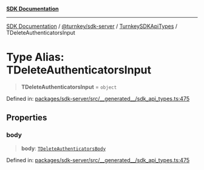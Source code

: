 [**SDK Documentation**](../../../../../README.mdx)

***

[SDK Documentation](../../../../../packages.mdx) / [@turnkey/sdk-server](../../../README.mdx) / [TurnkeySDKApiTypes](../README.mdx) / TDeleteAuthenticatorsInput

# Type Alias: TDeleteAuthenticatorsInput

> **TDeleteAuthenticatorsInput** = `object`

Defined in: [packages/sdk-server/src/\_\_generated\_\_/sdk\_api\_types.ts:475](https://github.com/tkhq/sdk/blob/e1b1a69bdd608320aaf03cc2dbbf68dc0c52b28d/packages/sdk-server/src/__generated__/sdk_api_types.ts#L475)

## Properties

### body

> **body**: [`TDeleteAuthenticatorsBody`](TDeleteAuthenticatorsBody.mdx)

Defined in: [packages/sdk-server/src/\_\_generated\_\_/sdk\_api\_types.ts:475](https://github.com/tkhq/sdk/blob/e1b1a69bdd608320aaf03cc2dbbf68dc0c52b28d/packages/sdk-server/src/__generated__/sdk_api_types.ts#L475)
